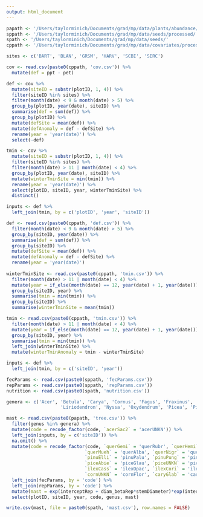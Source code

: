 ```yaml
---
output: html_document
---
```


```r
papath <- '/Users/taylorminich/Documents/grad/mp/data/plants/abundance/'
sppath <- '/Users/taylorminich/Documents/grad/mp/data/seeds/processed/'
spath <- '/Users/taylorminich/Documents/grad/mp/data/seeds/'
cppath <- '/Users/taylorminich/Documents/grad/mp/data/covariates/processed/'
```

```r
sites <- c('BART', 'BLAN', 'GRSM', 'HARV', 'SCBI', 'SERC')

cov <- read.csv(paste0(cppath, 'cov.csv')) %>%
  mutate(def = ppt - pet)

def <- cov %>%
  mutate(siteID = substr(plotID, 1, 4)) %>%
  filter(siteID %in% sites) %>%
  filter(month(date) < 9 & month(date) > 5) %>%
  group_by(plotID, year(date), siteID) %>%
  summarise(def = sum(def)) %>%
  group_by(plotID) %>%
  mutate(defSite = mean(def)) %>%
  mutate(defAnomaly = def - defSite) %>%
  rename(year = 'year(date)') %>%
  select(-def)

tmin <- cov %>%
  mutate(siteID = substr(plotID, 1, 4)) %>%
  filter(siteID %in% sites) %>%
  filter(month(date) > 11 | month(date) < 4) %>%
  group_by(plotID, year(date), siteID) %>%
  mutate(winterTminSite = min(tmin)) %>%
  rename(year = 'year(date)') %>%
  select(plotID, siteID, year, winterTminSite) %>%
  distinct()

inputs <- def %>%
  left_join(tmin, by = c('plotID', 'year', 'siteID')) 

```

```r
def <- read.csv(paste0(cppath, 'def.csv')) %>%
  filter(month(date) < 9 & month(date) > 5) %>%
  group_by(siteID, year(date)) %>%
  summarise(def = sum(def)) %>%
  group_by(siteID) %>%
  mutate(defSite = mean(def)) %>%
  mutate(defAnomaly = def - defSite) %>%
  rename(year = 'year(date)') 
  
winterTminSite <- read.csv(paste0(cppath, 'tmin.csv')) %>%
  filter(month(date) > 11 | month(date) < 4) %>%
  mutate(year = if_else(month(date) == 12, year(date) + 1, year(date))) %>%
  group_by(siteID, year) %>%
  summarise(tmin = min(tmin)) %>%
  group_by(siteID) %>%
  summarise(winterTminSite = mean(tmin))

tmin <- read.csv(paste0(cppath, 'tmin.csv')) %>%
  filter(month(date) > 11 | month(date) < 4) %>%
  mutate(year = if_else(month(date) == 12, year(date) + 1, year(date))) %>%
  group_by(siteID, year) %>%
  summarise(tmin = min(tmin)) %>% 
  left_join(winterTminSite) %>%
  mutate(winterTminAnomaly = tmin - winterTminSite)

inputs <- def %>%
  left_join(tmin, by = c('siteID', 'year'))

```

```r
fecParams <- read.csv(paste0(sppath, 'fecParams.csv'))
repParams <- read.csv(paste0(sppath, 'repParams.csv'))
nutrition <- read.csv(paste0(spath, 'nutrition.csv'))

genera <- c('Acer', 'Betula', 'Carya', 'Cornus', 'Fagus', 'Fraxinus', 'Ilex', 
                    'Liriodendron', 'Nyssa', 'Oxydendrum', 'Picea', 'Pinus', 'Quercus', 'Tsuga')

mast <- read.csv(paste0(papath, 'tree.csv')) %>%
  filter(genus %in% genera) %>%
  mutate(code = recode_factor(code, `acerSac2` = 'acerUNKN')) %>%
  left_join(inputs, by = c('siteID')) %>%
  na.omit() %>%
  mutate(code = recode_factor(code, `querGemi` = 'querRubr', `querHemi` = 'querRubr', `querLaev` = 'querRubr', `querMont` = 'querAlba',
                             `querMueh` = 'querAlba', `querNigr` = 'querRubr', `querUNKN` = 'querRubr',`querVirg` = 'querRubr', 
                             `pinuElli` = 'pinuPalu', `pinuPung` = 'pinuTaed', `pinuRube` = 'pinuTaed', `pinuUNKN` = 'pinuTaed', 
                             `piceAbie` = 'piceGlau', `piceUNKN` = 'piceGlau', `oxydUNKN` = 'oxydArbo', `nyssBifl` = 'nyssSylv',
                             `ilexCass` = 'ilexOpac', `ilexCori` = 'ilexOpac', `ilexGlab` = 'ilexOpac', `ilexMucr` = 'ilexOpac', 
                             `cornUNKN` = 'cornFlor', `caryGlab` = 'caryOval', `betuNigr` = 'betuLent', `betuPopu` = 'betuLent')) %>%
  left_join(fecParams, by = 'code') %>%
  left_join(repParams, by = 'code') %>%
  mutate(mast = exp(interceptRep + diam_betaRep*stemDiameter)*exp(interceptFec + diam_betaFec*stemDiameter + diamSq_beta*(stemDiameter^2) + defAnomaly_beta*defAnomaly + defSite_beta*defSite + winterTminSite_beta*winterTminSite + defSiteWinterTminSite_beta*defSite*winterTminSite)) %>%
  select(plotID, siteID, year, code, genus, mast)

write.csv(mast, file = paste0(spath, 'mast.csv'), row.names = FALSE)
```